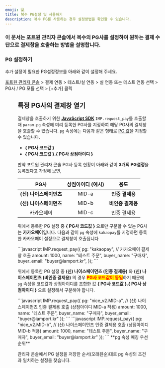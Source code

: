 ```yaml
---
emoji: 💻
title: 복수 PG설정 및 사용하기
description: 복수 PG를 사용하는 경우 설정방법을 확인할 수 있습니다.
---
```





### 이 문서는 포트원 관리자 콘솔에서 복수의 PG사를 설정하여 원하는 결제 수단으로 결제창을 호출하는 방법을 설명합니다.

### PG 설정하기
추가 설정이 필요한 PG설정정보를 아래와 같이 설정해 주세요.

[포트원 관리자 콘솔](https://admin.portone.io/) > 결제 연동 > 테스트/실 연동 > 실 연동 또는 테스트 연동 선택 > PG사 / PG 모듈 선택 > [+추가] 클릭

<Figure src={image1} />

## 특정 PG사의 결제창 열기 <a href="#pg" id="pg"></a>

결제창을 호출하기 위한 [**JavaScript SDK**](../sdk/javascript-sdk-old/readme) `IMP.request_pay`를 호출할 때 `param.pg` 속성에 미리 등록한 PG사를 지정하여 해당 PG사의 결제창을 호출할 수 있습니다. `pg` 속성에는 다음과 같은 형태로 [PG 값](https://docs.iamport.kr/sdk/javascript-sdk?lang=ko#request_pay-pg)을 지정할 수 있습니다.

- **\{ PG사 코드값 \}**
- **\{ PG사 코드값 \}.\{ PG사 상점아이디 \}**

만약 포트원 관리자 콘솔 PG사 등록 현황이 아래와 같이 **3개의 PG설정**을 등록했다고 가정해 보면,

|       PG사       |  상점아이디 (예시)  |      용도       |
| :--------------: | :-----------: | :-------------: |
| **(신) 나이스페이먼츠** | MID-a | **인증 결제용** |
| **(신) 나이스페이먼츠** | MID-b | **비인증 결제용** |
|   카카오페이   | MID-c |   인증 결제용   |

위에서 등록한 PG 설정 중 **\{ PG사 코드값 \}** 으로만 구분할 수 있는 PG사는 **카카오페이**입니다. 다음과 같이 `pg` 속성에 `kakaopay`를 지정하면 등록한 카카오페이 설정으로 결제창이 호출됩니다

<Tabs>
<Tab title="카카오페이 호출">
```javascript
IMP.request_pay({
  pg: "kakaopay", // 카카오페이 결제창 호출
  amount: 1000,
  name: "테스트 주문",
  buyer_name: "구매자",
  buyer_email: "buyer@iamport.kr",
});
```
</Tab>
</Tabs>

위에서 등록한 PG 설정 중 **(신) 나이스페이먼츠 (인증 결제용)** 와 **(신) 나이스페이먼츠 (비인증 결제용)** 의 경우 <mark style="color:red;">**PG사 코드값이 동일**</mark>하기 때문에 `pg` 속성을 코드값과 상점아이디를 조합한 값 **\{ PG사 코드값 \}.\{ PG사 상점아이디 \}** 으로 설정해서 구분해야 합니다.

<Tabs>
<Tab title="(신) 나이스페이먼츠 인증 결제용 호출">
```javascript
IMP.request_pay({
  pg: "nice_v2.MID-a", // (신) 나이스페이먼츠 인증 결제용 호출 (상점아이디 MID-a 적용)
  amount: 1000,
  name: "테스트 주문",
  buyer_name: "구매자",
  buyer_email: "buyer@iamport.kr"
  });
```

</Tab>

<Tab title="(신) 나이스페이먼츠 비인증 결제용 호출">
```javascript
IMP.request_pay({
  pg: "nice_v2.MID-b", // (신) 나이스페이먼츠 인증 결제용 호출 (상점아이디 MID-b 적용)
  amount: 1000,
  name: "테스트 주문",
  buyer_name: "구매자",
  buyer_email: "buyer@iamport.kr"
});
```

</Tab>
</Tabs>

<Hint style="info">
**pg 속성 매칭 우선순위**

관리자 콘솔에서 PG 설정을 저장한 순서(오래된순)대로 pg 속성의 조건과 일치하는 설정을 찾습니다. 
</Hint>
